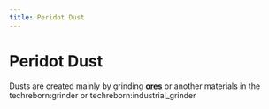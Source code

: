 ```yaml
---
title: Peridot Dust
---
```


<ItemImage file="peridot_dust" alt="Peridot Dust" size="200" />

# Peridot Dust

Dusts are created mainly by grinding **[ores](/world_generation/ore)** or another materials in the <mcitem>techreborn:grinder</mcitem> 
or <mcitem>techreborn:industrial_grinder</mcitem>
